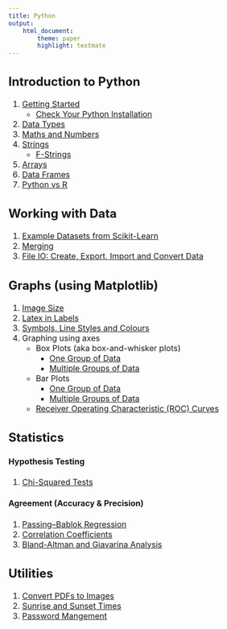 ```yaml
---
title: Python
output:
    html_document:
        theme: paper
        highlight: textmate
---
```

<font size="3">

## Introduction to Python
1. [Getting Started](python/intro/getting_started.html)
    - [Check Your Python Installation](python/intro/installation_check.html)
2. [Data Types](python/intro/data_types.html)
3. [Maths and Numbers](python/intro/maths_numbers.html)
4. [Strings](python/intro/strings.html)
    - [F-Strings](python/intro/f_strings.html)
5. [Arrays](python/intro/arrays.html)
6. [Data Frames](python/intro/data_frames.html)
7. [Python vs R](python/intro/python_vs_r.html)

## Working with Data
1. [Example Datasets from Scikit-Learn](python/data/sklearn_datasets.html)
2. [Merging](python/data/merging.html)
3. [File IO: Create, Export, Import and Convert Data](python/data/create_export_import_convert.html)

## Graphs (using Matplotlib)
1. [Image Size](python/graphs/image_size.html)
2. [Latex in Labels](python/graphs/latex_in_labels.html)
3. [Symbols, Line Styles and Colours](python/graphs/symbols_linestyles_colours.html)
<!-- 4. Graphing using pyplot (quicker for simple plots but gives you less control over how they look)
    - Box Plots (aka box-and-whisker plots)
        + One Group of Data
        + Multiple Groups of Data
    + Bar Plots
        + One Group of Data
        + Multiple Groups of Data -->
<!-- 5. Graphing using axes (more complicated but gives you more control) -->
5. Graphing using axes
    - Box Plots (aka box-and-whisker plots)
        + [One Group of Data](python/graphs/ax_based/boxplots_single_group.html)
        + [Multiple Groups of Data](python/graphs/ax_based/boxplots_multiple_groups.html)
    + Bar Plots
        + [One Group of Data](python/graphs/ax_based/barplots_single_group.html)
        + [Multiple Groups of Data](python/graphs/ax_based/barplots_multiple_groups.html)
    - [Receiver Operating Characteristic (ROC) Curves](python/graphs/ax_based/roc_curves.html)

## Statistics

#### Hypothesis Testing
1. [Chi-Squared Tests](python/statistics/hypothesis_testing/chi_squared.html)

#### Agreement (Accuracy & Precision)
1. [Passing–Bablok Regression](python/statistics/agreement/passing_bablok.html)
2. [Correlation Coefficients](python/statistics/agreement/correlation_coefficients.html)
3. [Bland-Altman and Giavarina Analysis](python/statistics/agreement/bland_altman_giavarina.html)

## Utilities
1. [Convert PDFs to Images](python/utilities/pdfs_to_pngs.html)
2. [Sunrise and Sunset Times](python/utilities/sunrise_sunset.html)
3. [Password Mangement](python/utilities/passwords.html)

</font>
